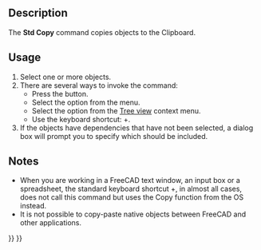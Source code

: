 <languages/>

{{Docnav
|[[Std_Cut|Cut]]
|[[Std_Paste|Paste]]
|[[Std_Edit_Menu|Std Edit Menu]]
|IconL=Std_Cut.svg
|IconR=Std_Paste.svg
|IconC=Freecad.svg
}}

{{GuiCommand
|Name=Std Copy
|MenuLocation=Edit → Copy
|Workbenches=All
|Shortcut={{KEY|Ctrl}}+{{KEY|C}}
|SeeAlso=[[Std_Cut|Std Cut]], [[Std_Paste|Std Paste]], [[Std_DuplicateSelection|Std DuplicateSelection]]
}}

==Description== 

The '''Std Copy''' command copies objects to the Clipboard.

==Usage== 

# Select one or more objects.
# There are several ways to invoke the command:
#* Press the {{Button|[[Image:Std_Copy.svg|16px]] [[Std_Copy|Copy]]}} button.
#* Select the {{MenuCommand|Edit → [[Image:Std_Copy.svg|16px]] Copy}} option from the menu.
#* Select the {{MenuCommand|[[Image:Std_Copy.svg|16px]] Copy}} option from the [[Tree_view|Tree view]] context menu.
#* Use the keyboard shortcut: {{KEY|Ctrl}}+{{KEY|C}}.
# If the objects have dependencies that have not been selected, a dialog box will prompt you to specify which should be included.

==Notes==

* When you are working in a FreeCAD text window, an input box or a spreadsheet, the standard keyboard shortcut {{KEY|Ctrl}}+{{KEY|C}}, in almost all cases, does not call this command but uses the Copy function from the OS instead.
* It is not possible to copy-paste native objects between FreeCAD and other applications.


{{Docnav
|[[Std_Cut|Cut]]
|[[Std_Paste|Paste]]
|[[Std_Edit_Menu|Std Edit Menu]]
|IconL=Std_Cut.svg
|IconR=Std_Paste.svg
|IconC=Freecad.svg
}}

{{Std_Base_navi{{#translation:}}}}
{{Userdocnavi{{#translation:}}}}